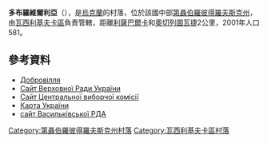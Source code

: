 {{coord|48|18|31|N|36|5|39|E|scale:30000_region:UA|display=title}}

'''多布羅維爾利亞'''（{{lang-uk|Добровілля}}），是[[烏克蘭|烏克蘭]]的村落，位於該國中部[[第聶伯羅彼得羅夫斯克州|第聶伯羅彼得羅夫斯克州]]，由[[瓦西利基夫卡區|瓦西利基夫卡區]]負責管轄，距離[[利薩巴爾卡|利薩巴爾卡]]和[[奧切列圖瓦捷_(瓦西利基夫卡區)|奧切列圖瓦捷]]2公里，2001年人口581。

==參考資料==
*[http://gska2.rada.gov.ua/pls/z7502/A005?rdat1=06.12.2007&rf7571=5172 Добровілля]{{dead link|date=2017年12月 |bot=InternetArchiveBot |fix-attempted=yes }}
* [https://web.archive.org/web/20071223190549/http://portal.rada.gov.ua/ Сайт Верховної Ради України]
* [http://www.cvk.gov.ua Сайт Центральної виборчої комісії]{{Wayback|url=http://www.cvk.gov.ua/ |date=20101203204641 }}
* [http://maps.vlasenko.net/ Карта України]{{Wayback|url=http://maps.vlasenko.net/ |date=20160215103730 }}
* [http://www.vasilk-rn.dp.gov.ua/OBLADM/vasilkovka_rda.nsf/a57ed39423da8150c2257424002d84e8/0c51e3b639bca0e6c2257629006764e6?OpenDocument сайт Васильківської РДА]{{dead link|date=2018年5月 |bot=InternetArchiveBot |fix-attempted=yes }}

{{DEFAULTSORT:Добровілля}}
[[Category:第聶伯羅彼得羅夫斯克州村落|Category:第聶伯羅彼得羅夫斯克州村落]]
[[Category:瓦西利基夫卡區村落|Category:瓦西利基夫卡區村落]]


{{Dnipropetrovsk-geo-stub}}